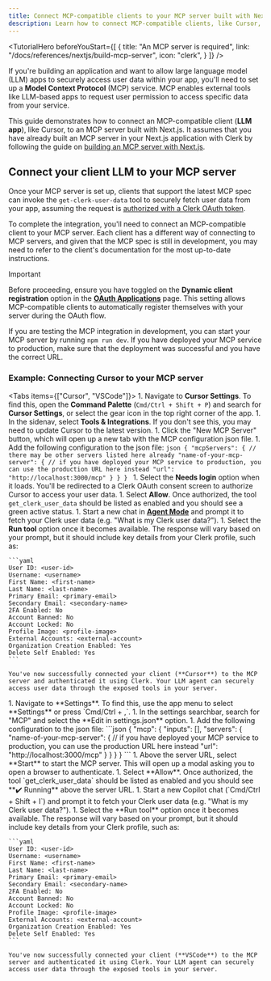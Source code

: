 ```yaml
---
title: Connect MCP-compatible clients to your MCP server built with Next.js
description: Learn how to connect MCP-compatible clients, like Cursor, to your MCP server built with Next.js
---
```


<TutorialHero
  beforeYouStart={[
    {
      title: "An MCP server is required",
      link: "/docs/references/nextjs/build-mcp-server",
      icon: "clerk",
    }
  ]}
/>

If you're building an application and want to allow large language model (LLM) apps to securely access user data within your app, you'll need to set up a **Model Context Protocol** (MCP) service. MCP enables external tools like LLM-based apps to request user permission to access specific data from your service.

<Include src="_partials/mcp-explanation" />

This guide demonstrates how to connect an MCP-compatible client (**LLM app**), like Cursor, to an MCP server built with Next.js. It assumes that you have already built an MCP server in your Next.js application with Clerk by following the guide on [building an MCP server with Next.js](/docs/references/nextjs/build-mcp-server).

## Connect your client LLM to your MCP server

Once your MCP server is set up, clients that support the latest MCP spec can invoke the `get-clerk-user-data` tool to securely fetch user data from your app, assuming the request is [authorized with a Clerk OAuth token](/docs/oauth/verify-oauth-tokens).

To complete the integration, you'll need to connect an MCP-compatible client to your MCP server. Each client has a different way of connecting to MCP servers, and given that the MCP spec is still in development, you may need to refer to the client's documentation for the most up-to-date instructions.

> [!IMPORTANT]
> Before proceeding, ensure you have toggled on the **Dynamic client registration** option in the [**OAuth Applications**](https://dashboard.clerk.com/last-active?path=user-authentication/oauth-applications) page.
> This setting allows MCP-compatible clients to automatically register themselves with your server during the OAuth flow.

If you are testing the MCP integration in development, you can start your MCP server by running `npm run dev`. If you have deployed your MCP service to production, make sure that the deployment was successful and you have the correct URL.

### Example: Connecting Cursor to your MCP server

<Tabs items={["Cursor", "VSCode"]}>
  <Tab>
    1. Navigate to **Cursor Settings**. To find this, open the **Command Palette** (`Cmd/Ctrl + Shift + P`) and search for **Cursor Settings**, or select the gear icon in the top right corner of the app.
    1. In the sidenav, select **Tools & Integrations**. If you don't see this, you may need to update Cursor to the latest version.
    1. Click the "New MCP Server" button, which will open up a new tab with the MCP configuration json file.
    1. Add the following configuration to the json file:
       ```json
       {
         "mcpServers": {
           // there may be other servers listed here already
           "name-of-your-mcp-server": {
             // if you have deployed your MCP service to production, you can use the production URL here instead
             "url": "http://localhost:3000/mcp"
           }
         }
       }
       ```
    1. Select the **Needs login** option when it loads. You'll be redirected to a Clerk OAuth consent screen to authorize Cursor to access your user data.
    1. Select **Allow**. Once authorized, the tool `get_clerk_user_data` should be listed as enabled and you should see a green active status.
    1. Start a new chat in [**Agent Mode**](https://docs.cursor.com/chat/agent) and prompt it to fetch your Clerk user data (e.g. "What is my Clerk user data?").
    1. Select the **Run tool** option once it becomes available. The response will vary based on your prompt, but it should include key details from your Clerk profile, such as:

    ```yaml
    User ID: <user-id>
    Username: <username>
    First Name: <first-name>
    Last Name: <last-name>
    Primary Email: <primary-email>
    Secondary Email: <secondary-name>
    2FA Enabled: No
    Account Banned: No
    Account Locked: No
    Profile Image: <profile-image>
    External Accounts: <external-account>
    Organization Creation Enabled: Yes
    Delete Self Enabled: Yes
    ```

    You've now successfully connected your client (**Cursor**) to the MCP server and authenticated it using Clerk. Your LLM agent can securely access user data through the exposed tools in your server.
  </Tab>

  <Tab>
    1. Navigate to **Settings**. To find this, use the app menu to select **Settings** or press `Cmd/Ctrl + ,`.
    1. In the settings searchbar, search for "MCP" and select the **Edit in settings.json** option.
    1. Add the following configuration to the json file:
       ```json
       {
         "mcp": {
           "inputs": [],
           "servers": {
             "name-of-your-mcp-server": {
               // if you have deployed your MCP service to production, you can use the production URL here instead
               "url": "http://localhost:3000/mcp"
             }
           }
         }
       }
       ```
    1. Above the server URL, select **Start** to start the MCP server. This will open up a modal asking you to open a browser to authenticate.
    1. Select **Allow**. Once authorized, the tool `get_clerk_user_data` should be listed as enabled and you should see **✔️ Running** above the server URL.
    1. Start a new Copilot chat (`Cmd/Ctrl + Shift + I`) and prompt it to fetch your Clerk user data (e.g. "What is my Clerk user data?").
    1. Select the **Run tool** option once it becomes available. The response will vary based on your prompt, but it should include key details from your Clerk profile, such as:

    ```yaml
    User ID: <user-id>
    Username: <username>
    First Name: <first-name>
    Last Name: <last-name>
    Primary Email: <primary-email>
    Secondary Email: <secondary-name>
    2FA Enabled: No
    Account Banned: No
    Account Locked: No
    Profile Image: <profile-image>
    External Accounts: <external-account>
    Organization Creation Enabled: Yes
    Delete Self Enabled: Yes
    ```

    You've now successfully connected your client (**VSCode**) to the MCP server and authenticated it using Clerk. Your LLM agent can securely access user data through the exposed tools in your server.
  </Tab>
</Tabs>
